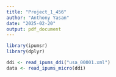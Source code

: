 ```yaml
---
title: "Project_1_456"
author: "Anthony Yasan"
date: "2025-02-20"
output: pdf_document
---
```


```r
library(ipumsr)
library(dplyr)

ddi <- read_ipums_ddi("usa_00001.xml")
data <- read_ipums_micro(ddi)


```

